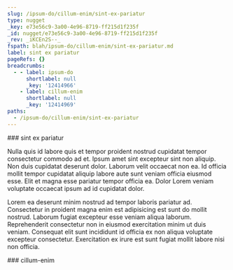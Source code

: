 ```yaml
---
slug: /ipsum-do/cillum-enim/sint-ex-pariatur
type: nugget
_key: e73e56c9-3a00-4e96-8719-ff215d1f235f
_id: nugget/e73e56c9-3a00-4e96-8719-ff215d1f235f
_rev: _iKCEn2S--_
fspath: blah/ipsum-do/cillum-enim/sint-ex-pariatur.md
label: sint ex pariatur
pageRefs: {}
breadcrumbs:
  - - label: ipsum-do
      shortlabel: null
      _key: '12414966'
    - label: cillum-enim
      shortlabel: null
      _key: '12414969'
paths:
  - /ipsum-do/cillum-enim/sint-ex-pariatur
---
```


<NuggetArea>
<Nugget slug="/ipsum-do/cillum-enim/sint-ex-pariatur" type="nugget" _key="e73e56c9-3a00-4e96-8719-ff215d1f235f" _id="nugget/e73e56c9-3a00-4e96-8719-ff215d1f235f" _rev="_iKCEn2S--_" fspath="blah/ipsum-do/cillum-enim/sint-ex-pariatur.md" label="sint ex pariatur" paths="/ipsum-do/cillum-enim/sint-ex-pariatur">
<NuggetBody>
### sint ex pariatur

Nulla quis id labore quis et tempor proident nostrud cupidatat tempor consectetur commodo ad et. Ipsum amet sint excepteur sint non aliquip. Non duis cupidatat deserunt dolor. Laborum velit occaecat non ea. Id officia mollit tempor cupidatat aliquip labore aute sunt veniam officia eiusmod esse. Elit et magna esse pariatur tempor officia ea. Dolor Lorem veniam voluptate occaecat ipsum ad id cupidatat dolor.

Lorem ea deserunt minim nostrud ad tempor laboris pariatur ad. Consectetur in proident magna enim est adipisicing est sunt do mollit nostrud. Laborum fugiat excepteur esse veniam aliqua laborum. Reprehenderit consectetur non in eiusmod exercitation minim ut duis veniam. Consequat elit sunt incididunt id officia ex non aliqua voluptate excepteur consectetur. Exercitation ex irure est sunt fugiat mollit labore nisi non officia.

</NuggetBody>
<Breadcrumbs>
<Crumbs>
<Crumb _key="12414966" label="ipsum-do" /><Crumb _key="12414969" label="cillum-enim" />
</Crumbs>
</Breadcrumbs>
</Nugget>

<NuggetsInbound>
</NuggetsInbound>
<NuggetsOutbound>
</NuggetsOutbound>
</NuggetArea>
<PassagesInbound>
<Passage direction="inbound" type="passage" _key="12414969" _id="passage/12414969" _rev="_iKCEn1m--A" label="cillum-enim" passage="cillum-enim" fspath="blah/ipsum-do/cillum-enim" paths="/ipsum-do/cillum-enim" slug="/ipsum-do/cillum-enim">
<NuggetBody>
### cillum-enim

</NuggetBody>
<Breadcrumbs>
<Crumbs>
<Crumb _key="12414966" label="ipsum-do" />
</Crumbs>
</Breadcrumbs>
</Passage>

</PassagesInbound>
<PassagesOutbound>
</PassagesOutbound>